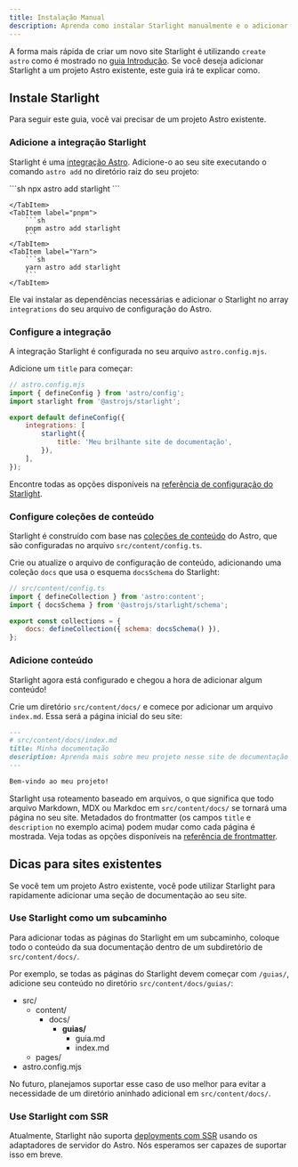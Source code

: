 ```yaml
---
title: Instalação Manual
description: Aprenda como instalar Starlight manualmente e o adicionar a um projeto Astro existente.
---
```



A forma mais rápida de criar um novo site Starlight é utilizando `create astro` como é mostrado no [guia Introdução](/pt-br/getting-started/#crie-um-novo-projeto).
Se você deseja adicionar Starlight a um projeto Astro existente, este guia irá te explicar como.

## Instale Starlight

Para seguir este guia, você vai precisar de um projeto Astro existente.

### Adicione a integração Starlight

Starlight é uma [integração Astro](https://docs.astro.build/pt-br/guides/integrations-guide/). Adicione-o ao seu site executando o comando `astro add` no diretório raiz do seu projeto:

<Tabs>
    <TabItem label="npm">
        ```sh
        npx astro add starlight
        ```

    </TabItem>
    <TabItem label="pnpm">
        ```sh
        pnpm astro add starlight
        ```
    </TabItem>
    <TabItem label="Yarn">
        ```sh
        yarn astro add starlight
        ```
    </TabItem>

</Tabs>

Ele vai instalar as dependências necessárias e adicionar o Starlight no array `integrations` do seu arquivo de configuração do Astro.

### Configure a integração

A integração Starlight é configurada no seu arquivo `astro.config.mjs`.

Adicione um `title` para começar:

```js ins={8}
// astro.config.mjs
import { defineConfig } from 'astro/config';
import starlight from '@astrojs/starlight';

export default defineConfig({
	integrations: [
		starlight({
			title: 'Meu brilhante site de documentação',
		}),
	],
});
```

Encontre todas as opções disponíveis na [referência de configuração do Starlight](/pt-br/reference/configuration/).

### Configure coleções de conteúdo

Starlight é construído com base nas [coleções de conteúdo](https://docs.astro.build/pt-br/guides/content-collections/) do Astro, que são configuradas no arquivo `src/content/config.ts`.

Crie ou atualize o arquivo de configuração de conteúdo, adicionando uma coleção `docs` que usa o esquema `docsSchema` do Starlight:

```js ins={3,6}
// src/content/config.ts
import { defineCollection } from 'astro:content';
import { docsSchema } from '@astrojs/starlight/schema';

export const collections = {
	docs: defineCollection({ schema: docsSchema() }),
};
```

### Adicione conteúdo

Starlight agora está configurado e chegou a hora de adicionar algum conteúdo!

Crie um diretório `src/content/docs/` e comece por adicionar um arquivo `index.md`.
Essa será a página inicial do seu site:

```md
---
# src/content/docs/index.md
title: Minha documentação
description: Aprenda mais sobre meu projeto nesse site de documentação construído com Starlight.
---

Bem-vindo ao meu projeto!
```

Starlight usa roteamento baseado em arquivos, o que significa que todo arquivo Markdown, MDX ou Markdoc em `src/content/docs/` se tornará uma página no seu site. Metadados do frontmatter (os campos `title` e `description` no exemplo acima) podem mudar como cada página é mostrada.
Veja todas as opções disponíveis na [referência de frontmatter](/pt-br/reference/frontmatter/).

## Dicas para sites existentes

Se você tem um projeto Astro existente, você pode utilizar Starlight para rapidamente adicionar uma seção de documentação ao seu site.

### Use Starlight como um subcaminho

Para adicionar todas as páginas do Starlight em um subcaminho, coloque todo o conteúdo da sua documentação dentro de um subdiretório de `src/content/docs/`.

Por exemplo, se todas as páginas do Starlight devem começar com `/guias/`, adicione seu conteúdo no diretório `src/content/docs/guias/`:


<FileTree>

- src/
  - content/
    - docs/
      - **guias/**
        - guia.md
        - index.md
  - pages/
- astro.config.mjs

</FileTree>

No futuro, planejamos suportar esse caso de uso melhor para evitar a necessidade de um diretório aninhado adicional em `src/content/docs/`.

### Use Starlight com SSR

Atualmente, Starlight não suporta [deployments com SSR](https://docs.astro.build/pt-br/guides/server-side-rendering/) usando os adaptadores de servidor do Astro. Nós esperamos ser capazes de suportar isso em breve.
